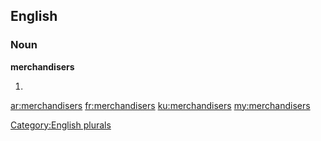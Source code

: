 ==English==

===Noun===
'''merchandisers'''

# {{plural of|[[merchandiser]]}}

[[Category:English plurals]]

[[ar:merchandisers]]
[[fr:merchandisers]]
[[ku:merchandisers]]
[[my:merchandisers]]